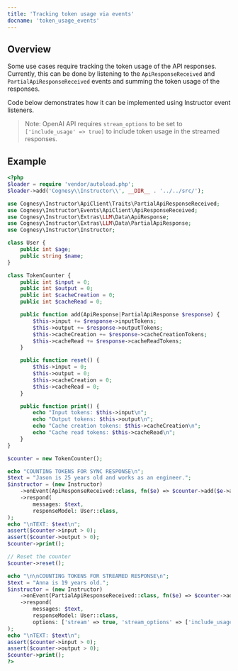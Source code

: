 ---
title: 'Tracking token usage via events'
docname: 'token_usage_events'
---

## Overview

Some use cases require tracking the token usage of the API responses.
Currently, this can be done by listening to the `ApiResponseReceived`
and `PartialApiResponseReceived` events and summing the token usage
of the responses.

Code below demonstrates how it can be implemented using Instructor
event listeners.

> Note: OpenAI API requires `stream_options` to be set to
> `['include_usage' => true]` to include token usage in the streamed
> responses.

## Example

```php
<?php
$loader = require 'vendor/autoload.php';
$loader->add('Cognesy\\Instructor\\', __DIR__ . '../../src/');

use Cognesy\Instructor\ApiClient\Traits\PartialApiResponseReceived;
use Cognesy\Instructor\Events\ApiClient\ApiResponseReceived;
use Cognesy\Instructor\Extras\LLM\Data\ApiResponse;
use Cognesy\Instructor\Extras\LLM\Data\PartialApiResponse;
use Cognesy\Instructor\Instructor;

class User {
    public int $age;
    public string $name;
}

class TokenCounter {
    public int $input = 0;
    public int $output = 0;
    public int $cacheCreation = 0;
    public int $cacheRead = 0;

    public function add(ApiResponse|PartialApiResponse $response) {
        $this->input += $response->inputTokens;
        $this->output += $response->outputTokens;
        $this->cacheCreation += $response->cacheCreationTokens;
        $this->cacheRead += $response->cacheReadTokens;
    }

    public function reset() {
        $this->input = 0;
        $this->output = 0;
        $this->cacheCreation = 0;
        $this->cacheRead = 0;
    }

    public function print() {
        echo "Input tokens: $this->input\n";
        echo "Output tokens: $this->output\n";
        echo "Cache creation tokens: $this->cacheCreation\n";
        echo "Cache read tokens: $this->cacheRead\n";
    }
}

$counter = new TokenCounter();

echo "COUNTING TOKENS FOR SYNC RESPONSE\n";
$text = "Jason is 25 years old and works as an engineer.";
$instructor = (new Instructor)
    ->onEvent(ApiResponseReceived::class, fn($e) => $counter->add($e->apiResponse))
    ->respond(
        messages: $text,
        responseModel: User::class,
);
echo "\nTEXT: $text\n";
assert($counter->input > 0);
assert($counter->output > 0);
$counter->print();

// Reset the counter
$counter->reset();

echo "\n\nCOUNTING TOKENS FOR STREAMED RESPONSE\n";
$text = "Anna is 19 years old.";
$instructor = (new Instructor)
    ->onEvent(PartialApiResponseReceived::class, fn($e) => $counter->add($e->partialApiResponse))
    ->respond(
        messages: $text,
        responseModel: User::class,
        options: ['stream' => true, 'stream_options' => ['include_usage' => true]],
);
echo "\nTEXT: $text\n";
assert($counter->input > 0);
assert($counter->output > 0);
$counter->print();
?>
```
